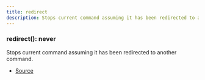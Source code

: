 ```yaml
---
title: redirect
description: Stops current command assuming it has been redirected to another command.
---
```



### redirect(): never

Stops current command assuming it has been redirected to another command.



- [Source](https://github.com/underctrl-io/commandkit/blob/e7997746676c2b18be64230c918cb998973d18b5/packages/commandkit/src/app/middleware/signals.ts#L28)